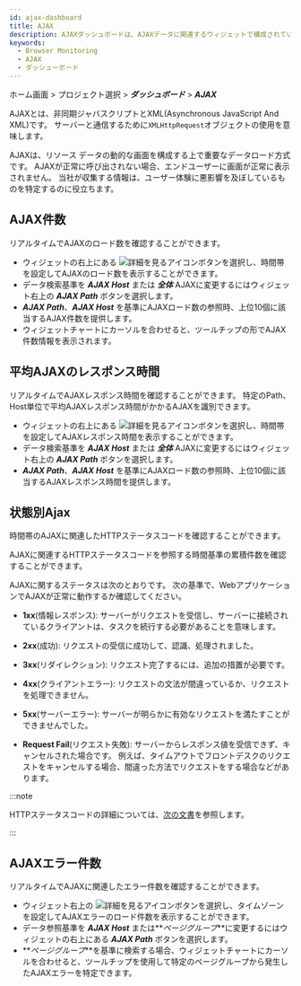 ```yaml
---
id: ajax-dashboard
title: AJAX
description: AJAXダッシュボードは、AJAXデータに関連するウィジェットで構成されているリアルタイム統計データのダッシュボードです。
keywords:
  - Browser Monitoring
  - AJAX
  - ダッシューボード
---
```


ホーム画面 > プロジェクト選択 > **_ダッシュボード_** > **_AJAX_**

AJAXとは、非同期ジャバスクリプトとXML(Asynchronous JavaScript And XML)です。 サーバーと通信するために`XMLHttpRequest`オブジェクトの使用を意味します。 

AJAXは、リソース データの動的な画面を構成する上で重要なデータロード方式です。 AJAXが正常に呼び出されない場合、エンドユーザーに画面が正常に表示されません。 当社が収集する情報は、ユーザー体験に悪影響を及ぼしているものを特定するのに役立ちます。


<Dashboardnote />

## AJAX件数

<ImgLang img='rum-ajax-count.png' desc='AJAX件数' />

リアルタイムでAJAXのロード数を確認することができます。

- ウィジェットの右上にある ![詳細を見るアイコン](/img/ico-detail-mode.svg)ボタンを選択し、時間帯を設定してAJAXのロード数を表示することができます。 
- データ検索基準を **_AJAX Host_** または **_全体_** AJAXに変更するにはウィジェット右上の **_AJAX Path_** ボタンを選択します。
- **_AJAX Path_**、**_AJAX Host_** を基準にAJAXロード数の参照時、上位10個に該当するAJAX件数を提供します。
- ウィジェットチャートにカーソルを合わせると、ツールチップの形でAJAX件数情報を表示されます。

## 平均AJAXのレスポンス時間

<ImgLang img='rum-ajax-response-time.png' desc='平均AJAXのレスポンス時間' />

リアルタイムでAJAXレスポンス時間を確認することができます。 特定のPath、Host単位で平均AJAXレスポンス時間がかかるAJAXを識別できます。

- ウィジェットの右上にある ![詳細を見るアイコン](/img/ico-detail-mode.svg)ボタンを選択し、時間帯を設定してAJAXレスポンス時間を表示することができます。 
- データ検索基準を **_AJAX Host_** または **_全体_** AJAXに変更するにはウィジェット右上の **_AJAX Path_** ボタンを選択します。
- **_AJAX Path_**、**_AJAX Host_** を基準にAJAXロード数の参照時、上位10個に該当するAJAXレスポンス時間を提供します。

## 状態別Ajax

<ImgLang img='rum-ajax-status.png' desc='状態別Ajax' />

時間帯のAJAXに関連したHTTPステータスコードを確認することができます。

<ImgLang img='rum-ajax-status-count.png' desc='状態別Ajax' />

AJAXに関連するHTTPステータスコードを参照する時間基準の累積件数を確認することができます。

AJAXに関するステータスは次のとおりです。 次の基準で、WebアプリケーションでAJAXが正常に動作するか確認してください。

- **1xx**(情報レスポンス): サーバーがリクエストを受信し、サーバーに接続されているクライアントは、タスクを続行する必要があることを意味します。

- **2xx**(成功): リクエストの受信に成功して、認識、処理されました。

- **3xx**(リダイレクション): リクエスト完了するには、追加の措置が必要です。

- **4xx**(クライアントエラー): リクエストの文法が間違っているか、リクエストを処理できません。

- **5xx**(サーバーエラー): サーバーが明らかに有効なリクエストを満たすことができませんでした。

- **Request Fail**(リクエスト失敗): サーバーからレスポンス値を受信できず、キャンセルされた場合です。 例えば、タイムアウトでフロントデスクのリクエストをキャンセルする場合、間違った方法でリクエストをする場合などがあります。

:::note

HTTPステータスコードの詳細については、[次の文書](../url/url-http-status)を参照します。

:::

## AJAXエラー件数

<ImgLang img='rum-ajax-error-count.png' desc='AJAXエラー件数' />

リアルタイムでAJAXに関連したエラー件数を確認することができます。

- ウィジェット右上の ![詳細を見るアイコン](/img/ico-detail-mode.svg)ボタンを選択し、タイムゾーンを設定してAJAXエラーのロード件数を表示することができます。 
- データ参照基準を **_AJAX Host_** または**_ページグループ_**に変更するにはウィジェットの右上にある **_AJAX Path_** ボタンを選択します。
- **_ページグループ_**を基準に検索する場合、ウィジェットチャートにカーソルを合わせると、ツールチップを使用して特定のページグループから発生したAJAXエラーを特定できます。
